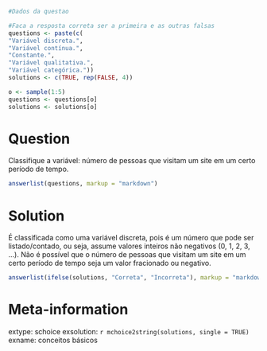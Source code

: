 ```r
#Dados da questao

#Faca a resposta correta ser a primeira e as outras falsas
questions <- paste(c(
"Variável discreta.", 
"Variável contínua.", 
"Constante.", 
"Variável qualitativa.", 
"Variável categórica."))
solutions <- c(TRUE, rep(FALSE, 4))

o <- sample(1:5)
questions <- questions[o]
solutions <- solutions[o]
```

Question
========
Classifique a variável: número de pessoas que visitam um site em um certo período de tempo.

```r
answerlist(questions, markup = "markdown")
```

Solution
========
É classificada como uma variável discreta, pois é um número que pode ser listado/contado, ou seja, assume valores inteiros não negativos (0, 1, 2, 3, ...). Não é possível que o número de pessoas que visitam um site em um certo período de tempo seja um valor fracionado ou negativo.

```r
answerlist(ifelse(solutions, "Correta", "Incorreta"), markup = "markdown")
```

Meta-information
================
extype: schoice
exsolution: `r mchoice2string(solutions, single = TRUE)`
exname: conceitos básicos